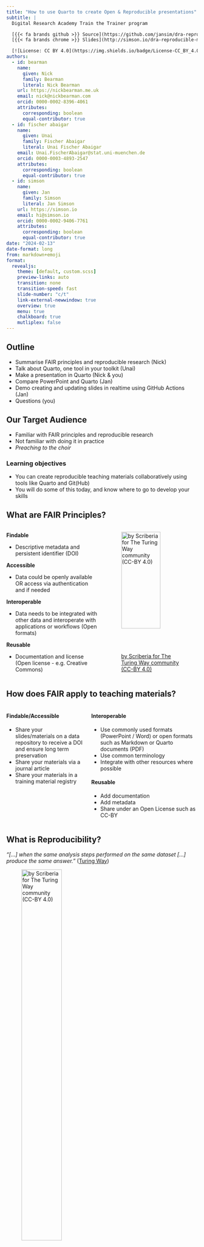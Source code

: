 ```yaml
---
title: "How to use Quarto to create Open & Reproducible presentations"
subtitle: |
  Digital Research Academy Train the Trainer program

  [{{< fa brands github >}} Source](https://github.com/jansim/dra-reproducible-materials) |
  [{{< fa brands chrome >}} Slides](http://simson.io/dra-reproducible-materials/)

  [![License: CC BY 4.0](https://img.shields.io/badge/License-CC_BY_4.0-lightgrey.svg)](https://creativecommons.org/licenses/by/4.0/)
authors:
  - id: bearman
    name:
      given: Nick
      family: Bearman
      literal: Nick Bearman
    url: https://nickbearman.me.uk
    email: nick@nickbearman.com
    orcid: 0000-0002-8396-4061
    attributes:
      corresponding: boolean
      equal-contributor: true
  - id: fischer abaigar    
    name:
      given: Unai
      family: Fischer Abaigar
      literal: Unai Fischer Abaigar
    email: Unai.FischerAbaigar@stat.uni-muenchen.de
    orcid: 0000-0003-4893-2547
    attributes:
      corresponding: boolean
      equal-contributor: true
  - id: simson
    name:
      given: Jan
      family: Simson
      literal: Jan Simson
    url: https://simson.io
    email: hi@simson.io
    orcid: 0000-0002-9406-7761
    attributes:
      corresponding: boolean
      equal-contributor: true
date: "2024-02-13"
date-format: long
from: markdown+emoji
format:
  revealjs:
    theme: [default, custom.scss]
    preview-links: auto
    transition: none
    transition-speed: fast
    slide-number: "c/t"
    link-external-newwindow: true
    overview: true
    menu: true
    chalkboard: true
    mutliplex: false
---
```


<!-- Begin: Intro (to FAIR) - NICK -->

## Outline

::: {.fragment}

- Summarise FAIR principles and reproducible research (Nick)
- Talk about Quarto, one tool in your toolkit (Unai)
- Make a presentation in Quarto (Nick & you)
- Compare PowerPoint and Quarto (Jan)
- Demo creating and updating slides in realtime using GitHub Actions (Jan)
- Questions (you)

:::



## Our Target Audience

- Familiar with FAIR principles and reproducible research 
- Not familiar with doing it in practice
- *Preaching to the choir*

::: {.fragment}

### Learning objectives 

- You can create reproducible teaching materials collaboratively using tools like Quarto and Git(Hub)
- You will do some of this today, and know where to go to develop your skills

:::

## What are FAIR Principles?

::: columns
:::: {.column width="50%"}


**Findable**

- Descriptive metadata and persistent identifier (DOI)

**Accessible**

- Data could be openly available OR access via authentication and if needed

**Interoperable**

- Data needs to be integrated with other data and interoperate with applications or workflows (Open formats)

**Reusable**

- Documentation and license (Open license - e.g. Creative Commons)


::::

:::: {.column width="50%"}


![[by Scriberia for The Turing Way community (CC-BY
4.0)](https://zenodo.org/record/3678226/files/FAIRPrinciples.jpg?download=1)](https://zenodo.org/record/3678226/files/FAIRPrinciples.jpg?download=1){width="80%"
fig-align="center"}


::::

:::

## How does FAIR apply to teaching materials?

::: columns
::: {.column width="42%"}
::: {.fragment}

#### Findable/Accessible

- Share your slides/materials on a data repository to receive a DOI and ensure long term preservation
- Share your materials via a journal article
- Share your materials in a training material registry

:::
:::

::: {.column width="58%"}
::: {.fragment}

#### Interoperable

- Use commonly used formats (PowerPoint / Word) or open formats such as Markdown or Quarto documents (PDF)
- Use common terminology
- Integrate with other resources where possible

:::

::: {.fragment}

#### Reusable

- Add documentation
- Add metadata
- Share under an Open License such as CC-BY

:::
:::
:::

## What is Reproducibility?

*"\[...\] when the same analysis steps performed on the same dataset
\[...\] produce the same answer."* ([Turing
Way](https://the-turing-way.netlify.app/reproducible-research/overview/overview-definitions))

![[by Scriberia for The Turing Way community (CC-BY
4.0)](https://zenodo.org/record/3678226/files/ReproducibleDefinitionGrid.jpg?download=1)](https://zenodo.org/record/3678226/files/ReproducibleDefinitionGrid.jpg?download=1){width="50%"
fig-align="center"}

## How does reproducibility apply to teaching materials?

Comes close to the Interoperability and Reusable principles:

- Integrating materials (minimise duplication)
- Formatting
- Software/code
- Similar learning goals/objectives and outcomes

::: fragment

### Practice what you preach!

By setting up your teaching materials in a reproducible manner, you demonstrate the value of reproducibility directly

- Useful for others
- Useful for future you when you teach this course again

:::

## FAIR and reproducible training materials are beneficial to you!

::: columns
::: {.column width="50%"}

- Information sheets saves time in sharing information
- Clear communication (or you can update the information!)
- Saves time in on-boarding/re-using materials
- Preserved & Findable
- Easy to share within and outside your team
- Provides you and collaborators with credit (visibility, DOI, citations)

:::

::: {.column width="50%"}

![[by Scriberia for The Turing Way community (CC-BY
4.0)](https://zenodo.org/record/5706310/files/recognition.jpg?download=1)](https://zenodo.org/record/5706310/files/recognition.jpg?download=1){width="80%"
fig-align="center"}

:::
:::

## FAIR and reproducible training materials are beneficial to us!

::: columns

- FAIR and reproducible training materials are beneficial to Nick, Jan and Unai :grinning:
- *We used the [Reproducible and FAIR Teaching Materials](https://osf.io/gj6hd) slides from the Aug 2023 Train the Trainer programme*
- **Thank you** very much to Esther Plomp and Lennart Wittkuhn :pray: whose [Quarto](https://github.com/jansim/dra-reproducible-materials) slides we used and developed!

::: {.column width="30%"}

![](https://avatars.githubusercontent.com/u/46314469?v=4)

#### Esther Plomp

{{< fa envelope >}} [e.plomp@tudelft.nl](mailto:e.plomp@tudelft.nl)<br>
{{< fa home-user >}} [estherplomp.github.io](https://estherplomp.github.io/)<br>
{{< fa brands github >}} [GitHub](https://github.com/EstherPlomp)<br>
{{< fa brands mastodon >}} [Mastodon](https://scholar.social/@toothFAIRy)

:::

::: {.column width="30%"}
![](https://avatars.githubusercontent.com/u/42233065?v=4)

#### Lennart Wittkuhn

{{< fa envelope >}} [lennart.wittkuhn@uni-hamburg.de](mailto:lennart.wittkuhn@uni-hamburg.de)<br>
{{< fa home-user >}} [lennartwittkuhn.com](https://lennartwittkuhn.com/)<br>
{{< fa brands github >}} [GitHub](https://github.com/lnnrtwttkhn)<br>
{{< fa brands mastodon >}} [Mastodon](https://fediscience.org/@lnnrtwttkhn)<br>

:::
::: {.column width="40%"}

![[by Scriberia for The Turing Way community (CC-BY
4.0)](https://zenodo.org/record/5706310/files/recognition.jpg?download=1)](https://zenodo.org/record/5706310/files/recognition.jpg?download=1){width="80%"
fig-align="center"}

:::
:::

## Outline

- ~~Summarise FAIR principles and reproducible research (Nick)~~
- Talk about Quarto, one tool in your toolkit (Unai)
- *break*
- Show you how to make a presentation in Quarto (Nick)
- Compare PowerPoint and Quarto (Jan)
- Demo creating and updating slides in realtime using GitHub Actions (Jan)
- Questions (you)

<!-- End: Intro (to FAIR) - NICK -->

<!-- Begin: Quarto Intro & Syntax - UNAI -->

# What is Quarto?

## About Quarto

::: incremental
-   [Quarto](https://quarto.org/) is a new, open-source, scientific and
    technical publishing system
-  Combine text and code to produce formatted documents
-   Publish reproducible and dynamic presentations, dashboards, websites, blogs, and books
    in HTML, PDF, MS Word, etc.
-   Multi-language support for R, Python, Julia, and more
-   Quarto extends [RMarkdown](https://rmarkdown.rstudio.com/) and
    shares similarities with [Juypter Notebooks](https://jupyter.org/).
:::

![[Artwork from "Hello, Quarto" keynote by Julia Lowndes and Mine Çetinkaya-Rundel, presented at RStudio Conference 2022. Illustrated by Allison Horst.](https://allisonhorst.com/cetinkaya-rundel-lowndes-quarto-keynote)](https://cdn.myportfolio.com/45214904-6a61-4e23-98d6-b140f8654a40/c2ef45f1-4a68-4c7a-a43f-bdcf0f90e104_rw_3840.png?h=783eba914284e5adfb9feadcf4ba5f1e){width=70%}

## Formats

::: incremental
- **Documents**: HTML, PDF, MS Word, Open Office, ePub
- **Presentations**: Revealjs, PowerPoint, 
- **Wikis**: MediaWiki, JiraWiki, ...
- Many templates exist for academic documents: [quarto-journals](https://github.com/quarto-journals/)
- And much more: Jupyter, RTF, InDesign, ...
:::


::: columns
::: {.column width="30%"}
::: {.fragment}
![[taken from quarto-journals](https://github.com/quarto-journals/)](images/journal.png)
:::
:::
::: {.column width="30%"}
::: {.fragment}
![[taken from quarto gallery](https://quarto.org/docs/gallery/)](images/presentations-penguins-story.png)
:::
:::
::: {.column width="30%"}
::: {.fragment}
![[taken from quarto gallery](https://quarto.org/docs/gallery/)](images/books-mlr3book.png)
:::
:::
:::



## How does Quarto work?


![taken from [What is Quarto - A Quick Intro FAQ](https://github.com/jansim/tea-talk-quarto/tree/main)](images/quarto.png)

## .qmd

![[qmd file](https://quarto.org/docs/get-started/hello/rstudio.html)](images/rstudio-hello.png)

## .ipynb

![[jupyter notebook](https://quarto.org/docs/get-started/hello/jupyter.html)](images/jupyter-quarto-preview.png)

## Tools
::: columns
::: {.column width="20%"}
![](images/jupyter.svg.png)
![](images/vsc.svg.png)
![](images/rs.svg.png)
:::
::: {.column width="70%"}
::: {.fragment}
![](images/text-editor-quarto-preview.png)
````bash
$ quarto render hello.qmd --to doxc
````
:::
:::
:::




## A .qmd (and .rmd) file


````.markdown
---
title: "My document"
format: html
---
. . .
# Introduction

*Hello Quarto!*

```{{r}}
summary(cars)
```
````

## Rendered Output

![](images/rendering-output.png)


## YAML header
::: columns
::: {.column width="50%"}

````.markdown
---
title: "My document"
author: John Doe
date: today

format:
  html:
    toc: true
engine: knitr

execute:
  echo: false

params:
  year: 2023
  country: "Germany"
  alpha: 0.05

# bibliography: references.bib
---
````
:::
::: {.column width="50%"}
Rich set of rendering options for Pandoc, Quarto and Knitr
:::
:::

## Markdown text


| Syntax |  Output       |
|------------------|-----------------------|
| `*Italic*`       | *Italic*              |
| `**Bold**`       | **Bold**              |
| `~~strikethrough~~`     | ~~strikethrough~~    |
| `[Link](url)`    | [Link](https://example.com) |
| `i\hbar \frac{\partial \Psi}{\partial t} = -\frac{\hbar^2}{2m} \nabla^2 \Psi + V(\mathbf{r},t) \Psi` | $i\hbar \frac{\partial \Psi}{\partial t} = -\frac{\hbar^2}{2m} \nabla^2 \Psi + V(\mathbf{r},t) \Psi$|



## Code chunks


```r
data(iris)

plot(iris$Sepal.Length, iris$Sepal.Width, 
     main = "Scatter Plot of Sepal Length vs Sepal Width",
     xlab = "Sepal Length (cm)",
     ylab = "Sepal Width (cm)",
     pch = 16, col = iris$Species)

```

## Code chunks

::: {.fragment}
````.markdown
```{{r}}
#| label: "iris-plot"
#| echo: TRUE
#| fig-format: svg
#| cache: TRUEs

data(iris)

plot(iris$Sepal.Length, iris$Sepal.Width, 
     main = "Scatter Plot of Sepal Length vs Sepal Width",
     xlab = "Sepal Length (cm)",
     ylab = "Sepal Width (cm)",
     pch = 16, col = iris$Species)

```
````
defaults to *knitr* engine (you can override the engine with `engine: jupyter`)
:::

::: {.fragment}

````.markdown
```{{python}}
#| label: fig-polar
#| fig-cap: "A line plot on a polar axis"

import numpy as np
import matplotlib.pyplot as plt

r = np.arange(0, 2, 0.01)
theta = 2 * np.pi * r
fig, ax = plt.subplots(
  subplot_kw = {'projection': 'polar'} 
)
ax.plot(theta, r)
ax.set_rticks([0.5, 1, 1.5, 2])
ax.grid(True)
plt.show()
```
````

defaults to *jupyter* engine
:::

::: {.fragment}
You can use Python and R code together using the `reticulate` package
:::

## Quarto Showcase


:::: columns
::: {.column width="50%"}

**Fragments**

::: {.fragment}
Fade in
:::

::: {.fragment .fade-out}
Fade out
:::

::: {.fragment .highlight-red}
Highlight red
:::

::: {.fragment .fade-in-then-out}
Fade in, then out
:::

::: {.fragment .fade-up}
Slide up while fading in
:::

:::

::: {.column width="50%"}
::: {.panel-tabset}
### Tab
Hello...

### Set
...World"
:::
:::

::::

## Quarto Showcase

```ojs
//| panel: input
viewof bill_length_min = Inputs.range(
  [32, 50], 
  {value: 35, step: 1, label: "Bill length (min):"}
)
viewof islands = Inputs.checkbox(
  ["Torgersen", "Biscoe", "Dream"], 
  { value: ["Torgersen", "Biscoe"], 
    label: "Islands:"
  }
)
```

::: {.panel-tabset}

## Plot

```ojs
Plot.rectY(filtered, 
  Plot.binX(
    {y: "count"}, 
    {x: "body_mass_g", fill: "species", thresholds: 20}
  ))
  .plot({
    facet: {
      data: filtered,
      x: "sex",
      y: "species",
      marginRight: 80
    },
    marks: [
      Plot.frame(),
    ]
  }
)
```

## Data

```ojs
Inputs.table(filtered)
```

:::

```ojs
data = FileAttachment("palmer-penguins.csv").csv({ typed: true })
```

```ojs
filtered = data.filter(function(penguin) {
  return bill_length_min < penguin.bill_length_mm &&
         islands.includes(penguin.island);
})
```

<!-- End: Quarto Intro & Syntax - UNAI -->

<!-- Start: Rstudio.cloud Practical (incl. Signup + Break) - NICK -->

## Outline

- ~~Summarise FAIR principles and reproducible research (Nick)~~
- ~~Talk about Quarto, one tool in your toolkit (Unai)~~
- *break*
- Show you how to make a presentation in Quarto (Nick)
- Compare PowerPoint and Quarto (Jan)
- Demo creating and updating slides in realtime using GitHub Actions (Jan)
- Questions (you)

# Posit.cloud

- We will be using Posit.cloud (Rstudio.cloud) after the break
- If you don't have an account, please set one up in the break
- I will be around if you have questions

# During the Break:

- Go to [https://login.posit.cloud/](https://login.posit.cloud/)
- Click **Sign Up** ![](images/sign-up.png){ height=30 }
- *fill out form*
- Click **Sign Up**
- Choose **Posit Cloud** ![](images/posit-cloud.png){ height=30 }
- *verify email in your inbox*  

![](images/posit-cloud-verify-email.png){ height=200 }

- click **Continue**

- Click **New Project -> New RStudio Project** 

- It should look like the image in the top right!

![](images/new-rstudio-project.png){.absolute bottom="0" left="450" width="200"}

![](images/rstudio-window.png){.absolute top="0" right="0" width="600"}

```r
library(countdown)
countdown(minutes = 8, seconds = 0)
```

## Creating a Quarto slidedeck

- I will do a short demo (~4 min) about creating and updating a Quarto slide deck in RStudio Cloud. You do **not** need to follow along. 

- Then I will split the group into breakout rooms (3-4 per room) and you can try it yourselves (for about 15 min). 

- Instructions are on the next slides

- Poll - who has used R or RStudio before (even just a little bit)? Yes | No

## Demo 1

- This is your RStudio window:

![](images/rstudio-window.png)

## Demo 2

- Choose:	File > New File > Quarto Presentation...

![](images/file-new.png){ width="400" }
	
- give it a title, e.g. "Presentation"
	
- click **Create**

- this is your presentation

![](images/presentation.png){ width="600" }


## Demo 3

- We are in **Visual** mode - you can type in and see changes in real time. 

- Slide list is on the right. 

- To add a slide, type in some text. 

- Set it to **Header 2** - you will see it appear in the list. 

- Can do **Visual** mode or **Source** mode.

![](images/source-visual.png){ height=30 }

- You can make changes in either and both will update. 

![](images/source.png)

## Demo 4

- To see the slides we need to **Render**

- This converts the Quarto code to slides you can look and and share (in HTML, you can also export as PDF). 

- Before we do this, we have an issue:

![](images/rmarkdown.png){ height=30 }

- Click **Install** to install the library. 

- Then click ![](images/redner.png){ height=30 }

- Slides will open in a new window. 

## Now try on your own!

- Any questions before we start?

- Then I will split the group into breakout rooms (3-4 per room) and you can try it yourselves. You have ~15 min. 

- Try some of the codes Unai introduced

- Check out these links for more ideas:

  - [https://quarto.org/docs/get-started/hello/rstudio.html](https://quarto.org/docs/get-started/hello/rstudio.html)
	- [https://quarto.org/docs/presentations/](https://quarto.org/docs/presentations/)

- You can do this on RStudio Cloud or your own copy of RStudio

  - You will need to download and install Quarto CLI:

  - [https://quarto.org/docs/get-started/](https://quarto.org/docs/get-started/)
	
  - Can also run in VS Code, Jupyter, Neovim or Text Editor


```r
library(countdown)
countdown(minutes = 15, seconds = 0)
```

<!-- End: Rstudio.cloud Practical (incl. Signup + Break) - NICK -->

<!-- Start: Comparison + Demo - JAN -->

# When to use Quarto? {background-opacity="0.7" background-image="images/dalle3/scale.jpeg"}

##  Strengths & Weaknesses of Quarto *for teaching*

:::: {.columns}

::: {.column .fragment width="50%"}

**Strengths** 💪

- Consistency in Output
  - Focus on content
- Support for (Explicit) Version Control (e.g. git)
- Great for Code (in Slides)
- Automation / Generated Contents
- Interactivity

:::

::: {.column .fragment width="50%"}

**Weaknesses** 😢

- Harder to do fine layouting
  - No WYSIWYG
- New Syntax to learn
- Software Maturity

:::

::::

## Key Benefit: (Explicit) Version Control {{< fa code-compare >}}

:::: {.columns}

::: {.column width="50%"}
![[by Scriberia for The Turing Way community (CC-BY 4.0)](https://zenodo.org/record/3695300/files/VersionControl.jpg?download=1)](images/turingway/VersionControl.jpg){width=80% fig-align="center"}
:::

::: {.column .fragment width="50%"}

- Going back through time
- Great for collaboration
- Allow sharing and adaptation
  - Just like [this presentation](https://github.com/jansim/dra-reproducible-materials/)
- Allows automation

:::

::::

## Demo: Course Alumni 🎉

- Let's check out [these slides right here](https://github.com/jansim/dra-reproducible-materials/)
- Course Alumni
  - ...Your name here?

## Additional Resources

- [The Turing Way handbook to reproducible, ethical and collaborative data science](https://the-turing-way.netlify.app)
- Richard McElreath (2020). [Science as amateur software development](https://www.youtube.com/watch?v=zwRdO9_GGhY). YouTube
- Quarto
  - [Quarto Documentation](https://quarto.org/docs/guide/)
  - [Quarto for Academics](https://quarto.org/docs/blog/posts/2023-05-22-quarto-for-academics/) by Mine Çetinkaya-Rundel
- Version Control
  - [Version Control Book](https://lennartwittkuhn.com/version-control-book)
  - https://github.com/git-guides

<!-- End: Comparison + Demo - JAN -->

## Thank you! :pray:

::: columns
::: {.column width="25%"}
![](https://avatars.githubusercontent.com/u/6410645?v=4)

#### Nick Bearman

{{< fa envelope >}} [nick\@nickbearman.com](mailto:nick@nickbearman.com)<br>
{{< fa home-user >}}
[https://nickbearman.me.uk](https://nickbearman.me.uk)<br>
{{< fa brands github >}} [GitHub](https://github.com/nickbearman)<br>
{{< fa brands mastodon >}}
[Mastodon](https://fosstodon.org/deck/@nickbearman)
:::

::: {.column width="25%"}
![](https://avatars.githubusercontent.com/u/83285979?v=4)

#### Unai Fischer Abaigar

{{< fa envelope >}}
[Unai.FischerAbaigar\@stat.uni-muenchen.de](mailto:Unai.FischerAbaigar@stat.uni-muenchen.de)<br>
{{< fa brands github >}} [GitHub](https://github.com/unai-fa)<br>
:::

::: {.column width="25%"}
![](https://avatars.githubusercontent.com/u/7115629?v=4)

#### Jan Simson

{{< fa envelope >}}
[hi\@simson.io](mailto:hi@simson.io)<br>
{{< fa brands github >}} [GitHub](https://simson.io)<br>
:::

::: {.column width="25%"}
{{< fa image >}} **Images:** [Scriberia with The Turing Way
community](https://doi.org/10.5281/zenodo.3332807) (License: [CC BY
4.0](https://creativecommons.org/licenses/by/4.0/))

:computer: **Slides:** Slides are publicly available at
[github.com/jansim/dra-reproducible-materials](https://github.com/jansim/dra-reproducible-materials)

:package: **Software:** Reproducible slides build with
[Quarto](https://quarto.org/) and deployed to [GitHub
Pages](https://pages.github.com/) using [GitHub
Actions](https://github.com/features/actions) (details in the [Quarto
docs](https://quarto.org/docs/publishing/github-pages.html))

{{< fa brands github >}} **Source:** Source code is available at
[github.com/jansim/dra-reproducible-material](github.com/jansim/dra-reproducible-material)

:trackball: **DOI:** TBC
(generated using GitHub + [Zenodo](https://zenodo.org/), see [GitHub
docs](https://guides.github.com/activities/citable-code/))

{{< fa scale-balanced >}} **License:** Creative Commons Attribution 4.0
International ([CC BY
4.0](https://creativecommons.org/licenses/by/4.0/))

:speech_balloon: **Contact:** We welcome any feedback via
[email](mailto:nick@nickbearman.com?cc=Unai.FischerAbaigar@stat.uni-muenchen.de?cc=hi@simson.io) or
[GitHub
issues](https://github.com/jansim/dra-reproducible-material/issues). Thank
you!
:::
:::
